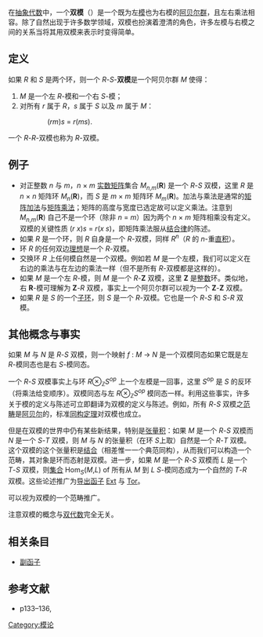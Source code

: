 在[[抽象代数|抽象代数]]中，一个'''双模'''（{{lang|en|bimodule}}）是一个既为左[[模|模]]也为右模的[[阿贝尔群|阿贝尔群]]，且左右乘法相容。除了自然出现于许多数学领域，双模也扮演着澄清的角色，许多左模与右模之间的关系当将其用双模来表示时变得简单。

== 定义 ==

如果 ''R'' 和 ''S'' 是两个环，则一个 ''R''-''S''-'''双模'''是一个阿贝尔群 ''M'' 使得：
# ''M'' 是一个左 ''R''-模和一个右 ''S''-模；
#  对所有 ''r'' 属于 ''R''，''s'' 属于 ''S'' 以及 ''m'' 属于 ''M''：
:: (''rm'')''s'' = ''r''(''ms'').

一个 ''R''-''R''-双模也称为 ''R''-双模。

== 例子 ==

* 对正整数 ''n'' 与 ''m''，''n'' × ''m'' [[实数|实数]][[矩阵|矩阵]]集合 ''M''<sub>''n'',''m''</sub>('''R''') 是一个 ''R''-''S'' 双模，这里 ''R'' 是 ''n'' × ''n'' 矩阵环 ''M''<sub>''n''</sub>('''R''')，而 ''S'' 是 ''m'' × ''m'' 矩阵环 ''M''<sub>''m''</sub>('''R''')。加法与乘法是通常的[[矩阵加法|矩阵加法]]与[[矩阵乘法|矩阵乘法]]；矩阵的高度与宽度已选定故可以定义乘法。注意到 ''M''<sub>''n'',''m''</sub>('''R''') 自己不是一个环（除非 ''n'' = ''m''）因为两个 ''n'' × ''m'' 矩阵相乘没有定义。双模的关键性质 (''r'' ''x'')''s'' = ''r''(''x'' ''s'')，即矩阵乘法服从[[结合律|结合律]]的陈述。
* 如果 ''R'' 是一个环，则 ''R'' 自身是一个 ''R''-双模，同样 ''R''<sup>''n''</sup>（''R'' 的 ''n''-重[[环的积|直积]]）。
* 环 ''R'' 的任何双边[[理想_(环论)|理想]]是一个 ''R''-双模。
* 交换环 ''R'' 上任何模自然是一个双模。例如若 ''M'' 是一个左模，我们可以定义在右边的乘法与在左边的乘法一样（但不是所有 ''R''-双模都是这样的）。
* 如果 ''M'' 是一个左 ''R''-模，则 ''M'' 是一个 ''R''-'''Z''' 双模，这里 '''Z''' 是[[整数|整数]]环。类似地，右 '''R'''-模可理解为 '''Z'''-''R'' 双模，事实上一个阿贝尔群可以视为一个 '''Z'''-'''Z''' 双模。
* 如果 ''R'' 是 ''S'' 的一个[[子环|子环]]，则 ''S'' 是一个 ''R''-双模。它也是一个 ''R''-''S'' 和 ''S''-''R'' 双模。

== 其他概念与事实 ==

如果 ''M'' 与 ''N'' 是 ''R''-''S'' 双模，则一个映射 ''f'' : ''M'' → ''N'' 是一个双模同态如果它既是左 ''R''-模同态也是右 ''S''-模同态。

一个 ''R''-''S'' 双模事实上与环 <math>R \otimes_\mathbb{Z} S^{op}</math> 上一个左模是一回事，这里 ''S''<sup>op</sup> 是 ''S'' 的反环（将乘法给变顺序）。双模同态与左 <math>R \otimes_\mathbb{Z} S^{op}</math> 模同态一样。利用这些事实，许多关于模的定义与陈述可立即翻译为双模的定义与陈述。例如，所有 ''R''-''S'' 双模之[[范畴_(数学)|范畴]]是[[阿贝尔范畴|阿贝尔]]的，标准[[同构定理|同构定理]]对双模也成立。
 
但是在双模的世界中仍有某些新结果，特别是[[张量积|张量积]]：如果 ''M'' 是一个 ''R''-''S'' 双模而 ''N'' 是一个 ''S''-''T'' 双模，则 ''M'' 与 ''N'' 的张量积（在环 ''S''上取）自然是一个 ''R''-''T'' 双模。这个双模的这个张量积是[[结合律|结合]]（相差惟一一个典范同构），从而我们可以构造一个范畴，其对象是环而态射是双模。进一步，如果 ''M'' 是一个 ''R''-''S'' 双模而 ''L'' 是一个 ''T''-''S'' 双模，则[[集合|集合]] Hom<sub>''S''</sub>(''M'',''L'') of 所有从 ''M'' 到 ''L''  ''S''-模同态成为一个自然的 ''T''-''R'' 双模。这些论述推广为[[导出函子|导出函子]] [[Ext函子|Ext]] 与 [[Tor函子|Tor]]。

{{tsl|en|Profunctor|副函子}}可以视为双模的一个范畴推广。

注意双模的概念与[[双代数|双代数]]完全无关。

== 相关条目 ==
* [[副函子|副函子]]

== 参考文献 ==

* p133–136, {{cite book | author=Jacobson, N. | authorlink=Nathan Jacobson| title=Basic Algebra II | publisher=W. H. Freeman and Company | year=1989 | isbn=0-7167-1933-9 }}

[[Category:模论|Category:模论]]